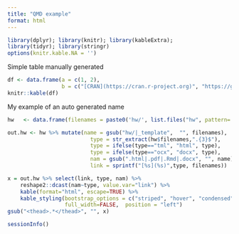 ```yaml
---
title: "QMD example"
format: html
---
```


```r
library(dplyr); library(knitr); library(kableExtra); 
library(tidyr); library(stringr)
options(knitr.kable.NA = '')
```

Simple table manually generated
```r
df <- data.frame(a = c(1, 2), 
                 b = c("[CRAN](https://cran.r-project.org)", "https://github.com"))
knitr::kable(df)
```

My example of an auto generated name
```r
hw   <- data.frame(filenames = paste0('hw/', list.files("hw", pattern='template|*.pdf|*.html|*.docx')))

out.hw <- hw %>% mutate(name = gsub("hw/|_template",  "", filenames), 
                          type = str_extract(hw$filenames,".{3}$"),
                          type = ifelse(type=="tml", "html", type),
                          type = ifelse(type=="ocx", "docx", type),
                          nam = gsub(".html|.pdf|.Rmd|.docx", "", name), 
                          link = sprintf("[%s](%s)",type, filenames))

x = out.hw %>% select(link, type, nam) %>% 
    reshape2::dcast(nam~type, value.var="link") %>% 
    kable(format="html", escape=TRUE) %>%
    kable_styling(bootstrap_options = c("striped", "hover", "condensed", "responsive" ,"bordered"), 
                  full_width=FALSE,  position = "left")
gsub("<thead>.*</thead>", "", x)
```


```r
sessionInfo()
```

